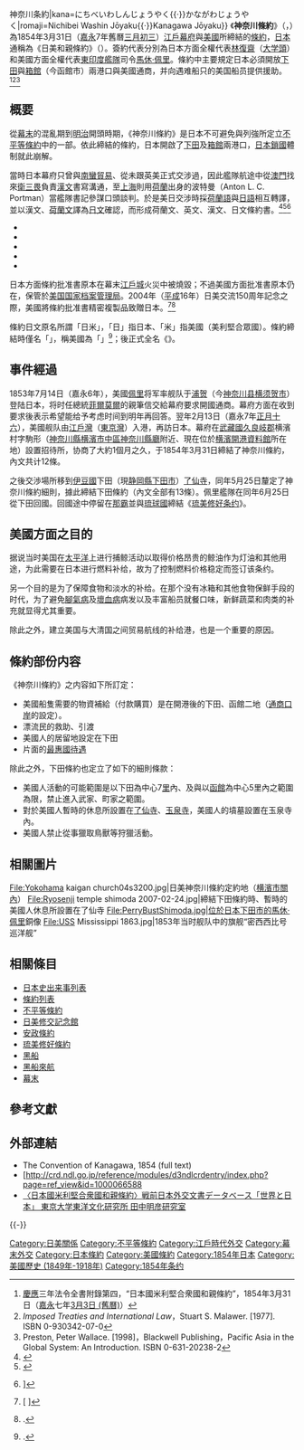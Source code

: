 {{Infobox Treaty
| name =神奈川條約 
| long_name = 
| image =Ratification of the Japan USA Treaty of Peace and Amity 21 February 1855.jpg
| image_width = 220px
| caption = 日美神奈川條約精密複製品
| type = [[不平等條約|不平等條約]]
| date_drafted = 
| date_signed = 1854年3月31日
| location_signed = 
| date_sealed =  
| date_effective =1855年2月21日 
| condition_effective = 
| date_expiration = 
| signatories =[[File:Flag_of_the_Tokugawa_Shogunate.svg|23px]] [[林復齋|林復齋]]<hr/>[[File:U.S._flag,_31_stars.svg|23px]] [[馬休·佩里|馬休·佩里]] 
| parties = [[File:Flag_of_the_Tokugawa_Shogunate.svg|23px]] [[日本|日本]][[江戶幕府|江戶幕府]]<hr/>[[File:U.S._flag,_31_stars.svg|23px]][[美利堅合眾國|美利堅合眾國]]
| depositor = 
| languages = [[日文|日文]]、[[漢文|漢文]]<hr/>[[英文|英文]]]<hr/>[[荷蘭文|荷蘭文]]
| website = 
| wikisource = 神奈川條約
}}
{{japanese|japanese=日米和親条約{{·}}神奈川条約|kana=にちべいわしんじょうやく{{·}}かながわじょうやく|romaji=Nichibei Washin Jōyaku{{·}}Kanagawa Jōyaku}}
《'''神奈川條約'''》（{{lang-ja|'''神奈川条約'''}}，{{lang-en|'''Kanagawa Treaty'''}}）為1854年3月31日（[[嘉永_(日本)|嘉永]]7年舊曆[[三月初三|三月初三]]）[[江戶幕府|江戶幕府]]與[[美利堅合眾國|美國]]所締結的[[條約|條約]]，[[日本|日本]]通稱為《日美和親條約》（{{lang-ja|日米和親条約}}）。簽約代表分別為日本方面全權代表[[林復齋|林復齋]]（[[大学頭|大学頭]]）和美國方面全權代表[[東印度艦隊|東印度艦隊]]司令[[馬休·佩里|馬休·佩里]]。條約中主要規定日本必須開放[[下田市|下田]]與[[函館市|箱館]]（今函館市）兩港口與美國通商，并向遇难船只的美国船员提供援助。<ref>[[慶應|慶應]]三年法令全書附錄第四，“日本國米利堅合衆國和親條約”，1854年3月31日（[[嘉永_(日本)|嘉永]]七年[[三月初三|3月3日 (舊曆)]]）</ref><ref>''Imposed Treaties and International Law''，Stuart S. Malawer. [1977]. ISBN 0-930342-07-0</ref><ref>Preston, Peter Wallace. [1998]，Blackwell Publishing，Pacific Asia in the Global System: An Introduction. ISBN 0-631-20238-2</ref>

== 概要 ==
從[[幕末|幕末]]的混亂期到[[明治|明治]]開頭時期，《神奈川條約》是日本不可避免與列強所定立[[不平等條約|不平等條約]]中的一部。依此締結的條約，日本開啟了[[下田|下田]]及[[箱館|箱館]]兩港口，[[日本鎖國|日本鎖國]]體制就此崩解。

當時日本幕府只曾與[[南蠻貿易|南蠻貿易]]、從未跟英美正式交涉過，因此艦隊航途中從[[澳門|澳門]]找來[[衛三畏|衛三畏]]負責[[漢文|漢文]]書寫溝通，至[[上海|上海]]則用[[荷蘭|荷蘭]]出身的波特曼（Anton L. C. Portman）當艦隊書記參謀口頭談判。於是美日交涉時採[[荷蘭語|荷蘭語]]與[[日語|日語]]相互轉譯，並以漢文、[[荷蘭文|荷蘭文]]譯為[[日文|日文]]確認，而形成荷蘭文、英文、漢文、日文條約書。<ref>{{Cite web |url=http://v.book.ifeng.com/book/ts/62652/7307923.htm |title=明治维新的国度 - 黑船来航事件(4) |access-date=2015-09-24 |archive-date=2015-09-25 |archive-url=https://web.archive.org/web/20150925122022/http://v.book.ifeng.com/book/ts/62652/7307923.htm |dead-url=no }}</ref><ref>{{cite book |script-title=ja:開国史話 |author=加藤祐三 |others= |publisher={{lang|ja|神奈川新聞社}} |page=304 |url=https://books.google.com.tw/books?id=FGaU_OXadBwC&pg=PA304 |date=2008-04 |isbn=978-4-87645-417-4 |language=ja |title= |access-date=2015-09-22 |archive-date=2021-04-12 |archive-url=https://web.archive.org/web/20210412231438/https://books.google.com.tw/books?id=FGaU_OXadBwC&pg=PA304 |dead-url=no }}</ref><ref>{{lang|ja|[http://www.geocities.jp/sybrma/174nichibeiwashinjouyaku2.html 日米和親条約（漢文･漢文和解・翻訳蘭文和解）}}]</ref><ref>{{lang|ja|黒船来航と洋学 - 日本新華僑報網：}}
*[http://jp.jnocnews.jp/news/show.aspx?id=53921 {{Wayback|url=http://jp.jnocnews.jp/news/show.aspx?id=53921 |date=20210412231450 }} {{lang|ja|天保薪水令下の黒船来航}}]
*[http://jp.jnocnews.jp/news/show.aspx?id=53973 {{Wayback|url=http://jp.jnocnews.jp/news/show.aspx?id=53973 |date=20210412231456 }} {{lang|ja|2度目の来航と横浜応接}}]
*[http://jp.jnocnews.jp/news/show.aspx?id=54061 {{Wayback|url=http://jp.jnocnews.jp/news/show.aspx?id=54061 |date=20210412231457 }} {{lang|ja|対話（論戦）から条約の詰めへ}}]
*[http://jp.jnocnews.jp/news/show.aspx?id=54136 {{Wayback|url=http://jp.jnocnews.jp/news/show.aspx?id=54136 |date=20210412231527 }} {{lang|ja|双方全権の署名がない}}]
*[http://jp.jnocnews.jp/news/show.aspx?id=54206 {{Wayback|url=http://jp.jnocnews.jp/news/show.aspx?id=54206 |date=20210412231507 }} {{lang|ja|近代日本語の形成}}]</ref>

日本方面條約批准書原本在幕末[[江戶城|江戶城]]火災中被燒毀；不過美國方面批准書原本仍在，保管於[[国家档案和记录管理局|美国国家档案管理局]]。2004年（[[平成|平成]]16年）日美交流150周年記念之際，美國將條約批准書精密複製品致贈日本。<ref>[{{Cite web |url=http://www.mofa.go.jp/mofaj/annai/honsho/shiryo/qa/bakumatsu_01.html |script-title=ja:外務省: 外交史料 Q&A 幕末期 - 日米和親条約調印書の原本はありますか。  |accessdate=2015-09-22 |archive-date=2013-10-20 |archive-url=https://web.archive.org/web/20131020091626/http://www.mofa.go.jp/mofaj/annai/honsho/shiryo/qa/bakumatsu_01.html |dead-url=no }} {{lang|ja|外務省: 外交史料 Q&A 幕末期 - 日米和親条約調印書の原本はありますか。}} ]</ref><ref>{{lang|ja|[http://www.mofa.go.jp/mofaj/annai/honsho/shiryo/info_02.html 外交史料館 特別展示のご案内「日米関係のあけぼの：1852-1866」]. [[日本外務省|外務省]]}} {{ja}}.</ref>

條約日文原名所謂「日米」，「日」指日本、「米」指美國（美利堅合眾國）。條約締結時僅名「{{lang|ja|'''約條'''}}」，稱美國為「{{lang|ja|亜墨利加合衆國}}」<ref>{{lang|ja|[http://www.jacar.go.jp/goshomei/ 日米和親条約]. アジア歴史資料センター}} {{ja}}.</ref>；後正式全名《'''{{lang|ja|日本國米利堅合衆國和親條約}}'''》。

== 事件經過 ==
1853年7月14日（嘉永6年），美國[[马休·佩里|佩里]]将军率舰队于[[浦賀|浦贺]]（今[[神奈川縣|神奈川县]][[橫須賀市|横须贺市]]）登陆日本，将时任總統[[米勒德·菲爾莫爾|菲爾莫爾]]的親筆信交給幕府要求開國通商。幕府方面在收到要求後表示希望能给予考虑时间到明年再回答。翌年2月13日（嘉永7年[[正月十六|正月十六]]），美國舰队由[[江戶灣|江戶灣]]（[[東京灣|東京灣]]）入港，再訪日本。幕府在[[武藏國|武藏國]][[久良岐郡|久良岐郡]]横濱村字駒形（[[神奈川縣|神奈川縣]][[横濱市|横濱市]][[中區_(橫濱市)|中區]][[神奈川縣|神奈川縣廳]]附近、現在位於[[横濱開港資料館|横濱開港資料館]]所在地）設置招待所，协商了大約1個月之久，于1854年3月31日締結了神奈川條約，內文共计12條。

之後交渉場所移到[[伊豆國|伊豆國]]下田（現[[静岡縣|静岡縣]][[下田市|下田市]]）[[了仙寺|了仙寺]]，同年5月25日釐定了神奈川條約細則，據此締結下田條約（內文全部有13條）。佩里艦隊在同年6月25日從下田回國。回國途中停留在[[那霸|那霸]]並與[[琉球國|琉球國]]締結《[[琉美修好條約|琉美修好条约]]》。

== 美國方面之目的 ==
据说当时美国在[[太平洋|太平洋]]上进行捕鲸活动以取得价格昂贵的鲸油作为灯油和其他用途，为此需要在日本进行燃料补给，故为了控制燃料价格稳定而签订该条约。

另一个目的是为了保障食物和淡水的补给。在那个没有冰箱和其他食物保鲜手段的时代，为了避免[[腳氣病|腳氣病]]及[[壞血病|壞血病]]病发以及丰富船员就餐口味，新鲜蔬菜和肉类的补充就显得尤其重要。

除此之外，建立美国与大清国之间贸易航线的补给港，也是一个重要的原因。

== 條約部份内容 ==
《神奈川條約》之内容如下所訂定：
* 美國船隻需要的物資補給（付款購買）是在開港後的下田、函館二地（[[商埠|通商口岸]]的設定）。
* 漂流民的救助、引渡
* 美國人的居留地設定在下田
* 片面的[[最惠國待遇|最惠國待遇]]

除此之外，下田條約也定立了如下的細則條款：
* 美國人活動的可能範圍是以下田為中心7[[市里|里]]內、及與以[[函館|函館]]為中心5里內之範圍為限，禁止進入武家、町家之範圍。
* 對於美國人暫時的休息所設置在[[了仙寺|了仙寺]]、[[玉泉寺_(下田市)|玉泉寺]]，美國人的墳墓設置在玉泉寺內。
* 美國人禁止從事獵取鳥獸等狩獵活動。

==相關圖片==
<gallery>
File:Yokohama kaigan church04s3200.jpg|日美神奈川條約定約地（[[横濱市|横濱市]][[關內_(日本)|關內]]）
File:Ryosenji temple shimoda 2007-02-24.jpg|締結下田條約時、暫時的美國人休息所設置在了仙寺
File:PerryBustShimoda.jpg|位於日本下田市的[[馬休·佩里|馬休·佩里]]銅像
File:USS Mississippi 1863.jpg|1853年当时舰队中的旗舰“密西西比号巡洋舰”
</gallery>

== 相關條目 ==
{{div col|cols=2}}
* [[日本史出来事列表|日本史出来事列表]]
* [[條約列表|條約列表]]
* [[不平等條約|不平等條約]]
* [[日美修交記念館|日美修交記念館]]
* [[安政條約|安政條約]]
* [[琉美修好條約|琉美修好條約]]
* [[黑船|黑船]]
* [[黑船來航|黑船來航]]
* [[幕末|幕末]]
{{div col end}}

== 參考文獻 ==
<div class="references-small">
<references />
</div>

== 外部連結 ==
{{Wikisource}}
* The Convention of Kanagawa, 1854 (full text){{dead link|url=http://web.jjay.cuny.edu/jobrien/reference/ob25.html}}
* [http://crd.ndl.go.jp/reference/modules/d3ndlcrdentry/index.php?page=ref_view&id=1000066588 {{lang|ja|日米和親条約の条文を探している。 - レファレンス協同データベース] {{Wayback|url=http://crd.ndl.go.jp/reference/modules/d3ndlcrdentry/index.php?page=ref_view&id=1000066588 |date=20210412231535 }}}}
*[https://worldjpn.grips.ac.jp/documents/texts/pw/18540330.T1J.html 〈日本國米利堅合衆國和親條約〉戦前日本外交文書データベース「世界と日本」 東京大学東洋文化研究所 田中明彦研究室] {{Wayback|url=https://worldjpn.grips.ac.jp/documents/texts/pw/18540330.T1J.html |date=20210927095125 }}

{{-}}
{{日本的條約}}

{{Authority control}}

{{DEFAULTSORT:Kanagawa}}
[[Category:日美關係|Category:日美關係]]
[[Category:不平等條約|Category:不平等條約]]
[[Category:江戶時代外交|Category:江戶時代外交]]
[[Category:幕末外交|Category:幕末外交]]
[[Category:日本條約|Category:日本條約]]
[[Category:美國條約|Category:美國條約]]
[[Category:1854年日本|Category:1854年日本]]
[[Category:美國歷史_(1849年-1918年)|Category:美國歷史 (1849年-1918年)]]
[[Category:1854年条约|Category:1854年条约]]